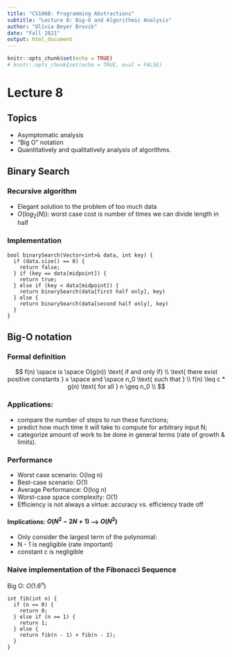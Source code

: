 ```yaml
---
title: "CS106B: Programming Abstractions"
subtitle: "Lecture 8: Big-O and Algorithmic Analysis"
author: "Olivia Beyer Bruvik"
date: "Fall 2021"
output: html_document
---
```


```r
knitr::opts_chunk$set(echo = TRUE)
# knitr::opts_chunk$set(echo = TRUE, eval = FALSE)
```

# Lecture 8 {.tabset}

## Topics
- Asymptomatic analysis
- "Big O" notation
- Quantitatively and qualitatively analysis of algorithms. 

## Binary Search
### Recursive algorithm
- Elegant solution to the problem of too much data
- $O(log_2(N))$: worst case cost is number of times we can divide length in half

### Implementation
```Rcpp
bool binarySearch(Vector<int>& data, int key) {
  if (data.size() == 0) {
    return false;
  } if (key == data[midpoint]) {
    return true;
  } else if (key < data[midpoint]) {
    return binarySearch(data[first half only], key)
  } else {
    return binarySearch(data[second half only], key)
  }
}
```

## Big-O notation
### Formal definition

$$
f(n) \space is \space O(g(n)) \text{ if and only if} \\
\text{ there exist positive constants } x \space and \space n_0 \text{ such that } \\
f(n) \leq c * g(n) \text{ for all } n \geq n_0 \\
$$

### Applications:
- compare the number of steps to run these functions;
- predict how much time it will take to compute for arbitrary input N;
- categorize amount of work to be done in general terms (rate of growth & limits).
    
### Performance
- Worst case scenario: O(log n)
- Best-case scenario: O(1)
- Average Performance: O(log n)
- Worst-case space complexity: O(1)
- Efficiency is not always a virtue: accuracy vs.  efficiency trade off

#### Implications: $O(N^2 - 2N + 1)$ --> $O(N^2)$
- Only consider the largest term of the polynomial:
- N - 1 is negligible (rate important)
- constant c is negligible

### Naive implementation of the Fibonacci Sequence 
Big O: $O(1.6^n)$

```Rcpp
int fib(int n) {
  if (n == 0) {
    return 0;
  } else if (n == 1) {
    return 1;
  } else {
    return fib(n - 1) + fib(n - 2);
  }
}
```